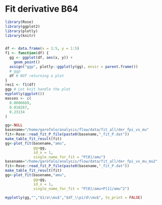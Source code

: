 # Fit derivative B64


```r
library(Rose)
library(ggplot2)
library(plotly)
library(knitr)


df <- data.frame(x = 1:5, y = 1:5)
f1 <- function(df) {
  gg <- ggplot(df, aes(x, y)) +
    geom_point()
  assign("ggp", plotly::ggplotly(gg), envir = parent.frame())
  # ggp
  df # NOT returning a plot
}
res1 <- f1(df)
ggp # Let knit handle the plot
myplotly(ggplot())
masses <- c(
  0.0006669,
  0.018267,
  0.23134
)
```

```r
gg<-NULL
basename="/home/garofalo/analysis/flow/data/fit_all/der_fpi_vs_mu"
fit<-Rose::read_fit_P_file(paste0(basename,"_fit_P.dat"))
make_table_fit_result(fit)
gg<-plot_fit(basename,"amu",
             gg=gg,
             id_x = 1,
             single_name_for_fit = "P[0]/amu")
basename="/home/garofalo/analysis/flow/data/fit_all/der_fpi_vs_mu_mu2"
fit<-Rose::read_fit_P_file(paste0(basename,"_fit_P.dat"))
make_table_fit_result(fit)
gg<-plot_fit(basename,"amu",
             gg=gg,
             id_x = 1,
             single_name_for_fit = "P[0]/amu+P[1]/amu^2")

myplotly(gg,"","$1/a\\mu$","$df_\\pi/d\\mu$", to_print = FALSE)
```
